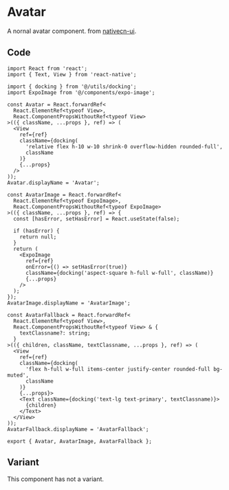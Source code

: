 
# Avatar

A nornal avatar component. from [nativecn-ui](https://nativecn.mintlify.app/avatar).

## Code

```tsx filename="avatar.tsx" copy
import React from 'react';
import { Text, View } from 'react-native';

import { docking } from '@/utils/docking';
import ExpoImage from '@/components/expo-image';

const Avatar = React.forwardRef<
  React.ElementRef<typeof View>,
  React.ComponentPropsWithoutRef<typeof View>
>(({ className, ...props }, ref) => (
  <View
    ref={ref}
    className={docking(
      'relative flex h-10 w-10 shrink-0 overflow-hidden rounded-full',
      className
    )}
    {...props}
  />
));
Avatar.displayName = 'Avatar';

const AvatarImage = React.forwardRef<
  React.ElementRef<typeof ExpoImage>,
  React.ComponentPropsWithoutRef<typeof ExpoImage>
>(({ className, ...props }, ref) => {
  const [hasError, setHasError] = React.useState(false);

  if (hasError) {
    return null;
  }
  return (
    <ExpoImage
      ref={ref}
      onError={() => setHasError(true)}
      className={docking('aspect-square h-full w-full', className)}
      {...props}
    />
  );
});
AvatarImage.displayName = 'AvatarImage';

const AvatarFallback = React.forwardRef<
  React.ElementRef<typeof View>,
  React.ComponentPropsWithoutRef<typeof View> & {
    textClassname?: string;
  }
>(({ children, className, textClassname, ...props }, ref) => (
  <View
    ref={ref}
    className={docking(
      'flex h-full w-full items-center justify-center rounded-full bg-muted',
      className
    )}
    {...props}>
    <Text className={docking('text-lg text-primary', textClassname)}>
      {children}
    </Text>
  </View>
));
AvatarFallback.displayName = 'AvatarFallback';

export { Avatar, AvatarImage, AvatarFallback };
```

## Variant

This component has not a variant.
